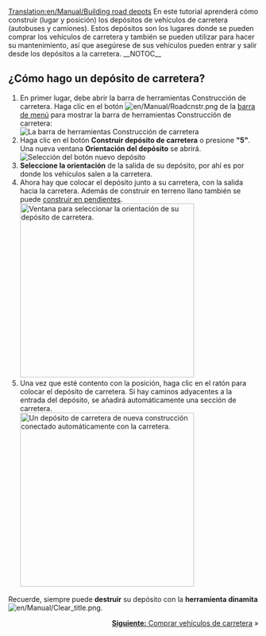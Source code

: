 [[Translation:en/Manual/Building road depots]]
{{es/Manual/Tutorial}}
En este tutorial aprenderá cómo construir (lugar y posición) los depósitos de vehículos de carretera (autobuses y camiones). Estos depósitos son los lugares donde se pueden comprar los vehículos de carretera y también se pueden utilizar para hacer su mantenimiento, así que asegúrese de sus vehículos pueden entrar y salir desde los depósitos a la carretera.
__NOTOC__
== ¿Cómo hago un depósito de carretera? ==
# En primer lugar, debe abrir la barra de herramientas Construcción de carretera. Haga clic en el botón [[File:en/Manual/Roadcnstr.png]] de la [[es/Manual/Interfaz del juego#la-barra-de-menu|barra de menú]] para mostrar la barra de herramientas Construcción de carretera:<br/>[[File:es/Manual/Road construction.png|none|frame|La barra de herramientas Construcción de carretera]]
# Haga clic en el botón '''Construir depósito de carretera''' o presione '''"5"'''. Una nueva ventana '''Orientación del depósito''' se abrirá.<br/>[[File:es/Manual/New road depot.png|none|frame| Selección del botón nuevo depósito]]
# '''Seleccione la orientación''' de la salida de su depósito, por ahí es por donde los vehículos salen a la carretera.
# Ahora hay que colocar el depósito junto a su carretera, con la salida hacia la carretera. Además de construir en terreno llano también se puede [[es/Archive/Manual/Settings/Construir en pendientes|construir en pendientes]].<br/>[[File:es/Manual/Road depot direction.png|none|thumb|350px|Ventana para seleccionar la orientación de su depósito de carretera.]]
# Una vez que esté contento con la posición, haga clic en el ratón para colocar el depósito de carretera. Si hay caminos adyacentes a la entrada del depósito, se añadirá automáticamente una sección de carretera.<br/>[[File:es/Manual/Tutorial bus 4.png|none|thumb|350px|Un depósito de carretera de nueva construcción conectado automáticamente con la carretera.]]

Recuerde, siempre puede '''destruir''' su depósito con la '''herramienta dinamita''' [[File:en/Manual/Clear title.png]].

<span style="float: right">[[es/Manual/Comprar vehículos de carretera|'''Siguiente:''' Comprar vehículos de carretera]] &raquo;</span>
